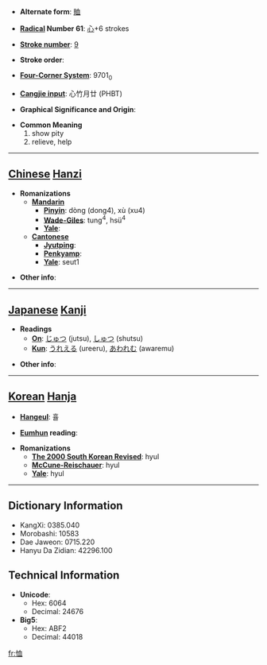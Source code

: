 * '''Alternate form''': [[賉]]

* '''[[Wiktionary:Chinese radical index| Radical]] Number 61''': [[Wiktionary:Chinese radical index 心|心]]+6 strokes

* '''[[Wiktionary:Chinese total strokes index|Stroke number]]''': [[Wiktionary:Chinese total strokes index 9|9]]

* '''Stroke order''': 

* '''[[Wiktionary:Chinese four corner index|Four-Corner System]]''': 9701<sub>0</sub>

* '''[[Wiktionary:Chinese Cangjie index|Cangjie input]]''': 心竹月廿 (PHBT)

* '''Graphical Significance and Origin''': 

* '''Common Meaning'''
*#show pity
*# relieve, help


----

== [[Chinese]] [[Hanzi]] ==

* '''Romanizations'''
** '''[[Mandarin]]'''
*** '''[[Pinyin]]''': dòng (dong4), xù (xu4)
*** '''[[Wade-Giles]]''': tung<sup>4</sup>, hsü<sup>4</sup>
*** '''[[Yale]]''': 
** '''[[Cantonese]]'''
*** '''[[Jyutping]]''':
*** '''[[Penkyamp]]''': 
*** '''[[Yale]]''': seut1

* '''Other info''': 

----

== [[Japanese]] [[Kanji]] ==

* '''Readings'''
** '''[[On]]''': [[じゅつ]] (jutsu), [[しゅつ]] (shutsu)
** '''[[Kun]]''': [[うれえる]] (ureeru), [[あわれむ]] (awaremu)

* '''Other info''':  

----

== [[Korean]] [[Hanja]] ==

* '''[[Hangeul]]''': 휼

* '''[[Eumhun]] reading''': 

* '''Romanizations'''
** '''[[The 2000 South Korean Revised Romanization|The 2000 South Korean Revised]]''': hyul
** '''[[McCune-Reischauer]]''': hyul
** '''[[Yale]]''': hyul

----

== Dictionary Information ==

* KangXi: 0385.040
* Morobashi: 10583
* Dae Jaweon: 0715.220
* Hanyu Da Zidian: 42296.100

== Technical Information ==

* '''Unicode''':
** Hex: 6064
** Decimal: 24676
* '''Big5''':
** Hex: ABF2
** Decimal: 44018

[[fr:恤]]